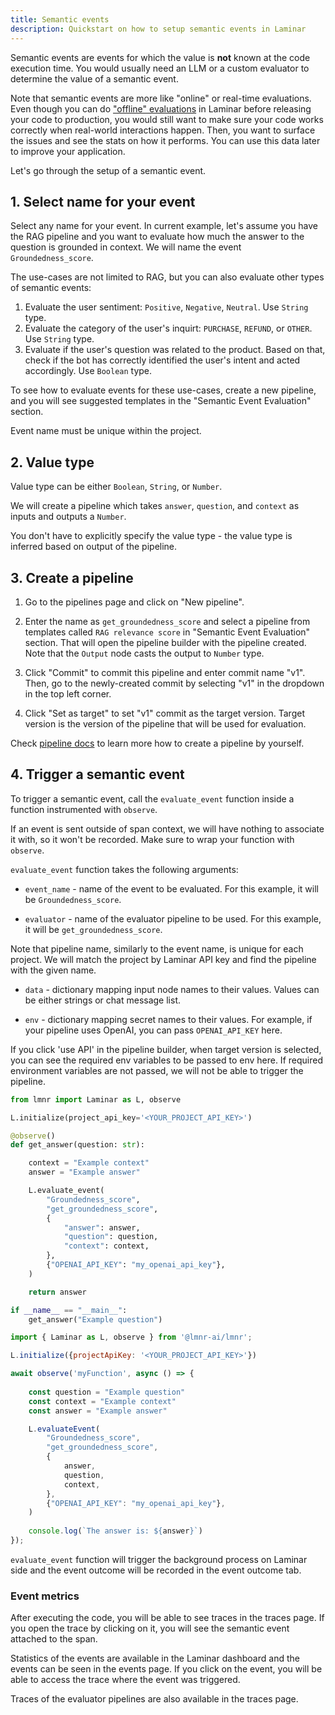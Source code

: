 ```yaml
---
title: Semantic events
description: Quickstart on how to setup semantic events in Laminar
---
```


Semantic events are events for which the value is **not** known at the code execution time.
You would usually need an LLM or a custom evaluator to determine the value of a semantic event.

Note that semantic events are more like "online" or real-time evaluations.
Even though you can do ["offline" evaluations](/evaluations/introduction) in Laminar before releasing your code to production, you would still want to make sure your code works correctly
when real-world interactions happen. Then, you want to surface the issues and see the stats on how it performs. You can use this data later to improve your application.

Let's go through the setup of a semantic event.

## 1. Select name for your event

Select any name for your event. In current example, let's assume you have the RAG pipeline and you want to evaluate how much the answer to the question is grounded in context.
We will name the event `Groundedness_score`.

<Tip>
The use-cases are not limited to RAG, but you can also evaluate other types of semantic events:

1. Evaluate the user sentiment: `Positive`, `Negative`, `Neutral`. Use `String` type.
2. Evaluate the category of the user's inquirt: `PURCHASE`, `REFUND`, or `OTHER`. Use `String` type.
3. Evaluate if the user's question was related to the product. Based on that, check if the bot has correctly identified the user's intent and acted accordingly. Use `Boolean` type.

To see how to evaluate events for these use-cases, create a new pipeline,
and you will see suggested templates in the "Semantic Event Evaluation" section.
</Tip>

Event name must be unique within the project.

## 2. Value type

Value type can be either `Boolean`, `String`, or `Number`.

We will create a pipeline which takes `answer`, `question`, and `context` as inputs and outputs a `Number`.

You don't have to explicitly specify the value type - the value type is inferred based on output of the pipeline.

## 3. Create a pipeline

1. Go to the pipelines page and click on "New pipeline".

2. Enter the name as `get_groundedness_score` and select a pipeline from templates called `RAG relevance score` in "Semantic Event Evaluation" section.
That will open the pipeline builder with the pipeline created.
Note that the `Output` node casts the output to `Number` type.

3. Click "Commit" to commit this pipeline and enter commit name "v1". Then, go to the newly-created commit by selecting "v1" in the dropdown in the top left corner.

4. Click "Set as target" to set "v1" commit as the target version. Target version is the version of the pipeline that will be used for evaluation.

Check [pipeline docs](/pipeline/introduction) to learn more how to create a pipeline by yourself.

## 4. Trigger a semantic event

To trigger a semantic event, call the `evaluate_event` function inside a function instrumented with `observe`.

If an event is sent outside of span context, we will have nothing to associate it with, so it
won't be recorded. Make sure to wrap your function with `observe`.

`evaluate_event` function takes the following arguments:

- `event_name` - name of the event to be evaluated. For this example, it will be `Groundedness_score`.

- `evaluator` - name of the evaluator pipeline to be used. For this example, it will be `get_groundedness_score`.

<Tip>Note that pipeline name, similarly to the event name, is unique for each project. We will match the project by Laminar API key and find the pipeline with the given name.</Tip>

- `data` - dictionary mapping input node names to their values. Values can be either strings or chat message list.

- `env` - dictionary mapping secret names to their values. For example, if your pipeline uses OpenAI, you can pass `OPENAI_API_KEY` here.

<Tip>If you click 'use API' in the pipeline builder, when target version is selected, you can see the required env variables to be passed to env here.
If required environment variables are not passed, we will not be able to trigger the pipeline.</Tip>

<Tabs>
<Tab title = "Python">
    
```python
from lmnr import Laminar as L, observe

L.initialize(project_api_key='<YOUR_PROJECT_API_KEY>')

@observe()
def get_answer(question: str):

    context = "Example context"
    answer = "Example answer"

    L.evaluate_event(
        "Groundedness_score",
        "get_groundedness_score",
        {
            "answer": answer,
            "question": question,
            "context": context,
        },
        {"OPENAI_API_KEY": "my_openai_api_key"},
    )

    return answer

if __name__ == "__main__":
    get_answer("Example question")
```

</Tab>
<Tab title = "JavaScript/TypeScript">
    
```javascript
import { Laminar as L, observe } from '@lmnr-ai/lmnr';

L.initialize({projectApiKey: '<YOUR_PROJECT_API_KEY>'})

await observe('myFunction', async () => {
    
    const question = "Example question"
    const context = "Example context"
    const answer = "Example answer"

    L.evaluateEvent(
        "Groundedness_score",
        "get_groundedness_score",
        {
            answer,
            question,
            context,
        },
        {"OPENAI_API_KEY": "my_openai_api_key"},
    )
    
    console.log(`The answer is: ${answer}`)
});
```

</Tab>
</Tabs>

`evaluate_event` function will trigger the background process on Laminar side and the event outcome will be recorded in the event outcome tab.


### Event metrics

After executing the code, you will be able to see traces in the traces page.
If you open the trace by clicking on it, you will see the semantic event attached to the span.

Statistics of the events are available in the Laminar dashboard and the events can be seen in the events page.
If you click on the event, you will be able to access the trace where the event was triggered.

Traces of the evaluator pipelines are also available in the traces page.
